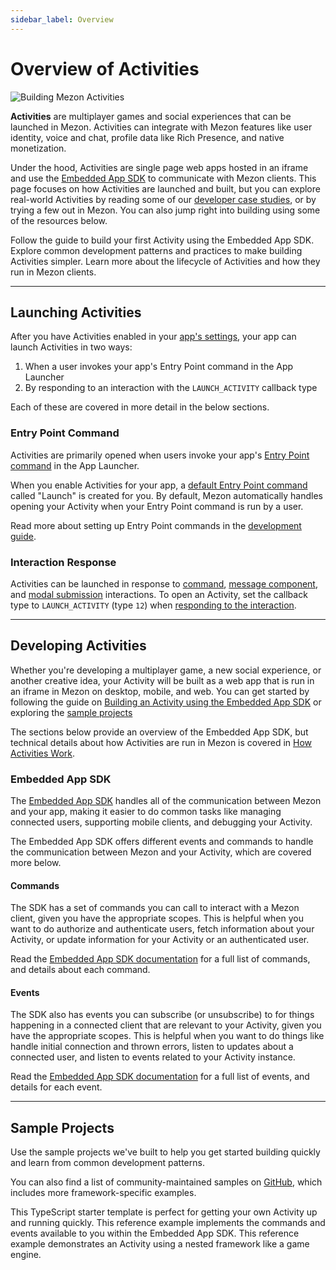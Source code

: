 ```yaml
---
sidebar_label: Overview
---
```


# Overview of Activities

![Building Mezon Activities](activities/activities-hero.png)

**Activities** are multiplayer games and social experiences that can be launched in Mezon. Activities can integrate with Mezon features like user identity, voice and chat, profile data like Rich Presence, and native monetization.

Under the hood, Activities are single page web apps hosted in an iframe and use the [Embedded App SDK](#DOCS_ACTIVITIES_OVERVIEW/embedded-app-sdk) to communicate with Mezon clients. This page focuses on how Activities are launched and built, but you can explore real-world Activities by reading some of our [developer case studies](https://mezon.com/build#case-studies), or by trying a few out in Mezon. You can also jump right into building using some of the resources below.

<Container>
  <Card title="Build Your First Mezon Activity" link="#DOCS_ACTIVITIES_BUILDING_AN_ACTIVITY">
    Follow the guide to build your first Activity using the Embedded App SDK.
  </Card>
  <Card title="Development Patterns" link="#DOCS_ACTIVITIES_DEVELOPMENT_GUIDES">
    Explore common development patterns and practices to make building Activities simpler.
  </Card>
  <Card title="How Activities Work" link="#DOCS_ACTIVITIES_HOW_ACTIVITIES_WORK">
    Learn more about the lifecycle of Activities and how they run in Mezon clients.
  </Card>
</Container>

---

## Launching Activities

After you have Activities enabled in your [app's settings](https://mezon.com/developers/applications), your app can launch Activities in two ways:
1. When a user invokes your app's Entry Point command in the App Launcher
2. By responding to an interaction with the `LAUNCH_ACTIVITY` callback type

Each of these are covered in more detail in the below sections.

### Entry Point Command

Activities are primarily opened when users invoke your app's [Entry Point command](#DOCS_INTERACTIONS_APPLICATION_COMMANDS/entry-point-commands) in the App Launcher.

When you enable Activities for your app, a [default Entry Point command](#DOCS_INTERACTIONS_APPLICATION_COMMANDS/default-entry-point-command) called "Launch" is created for you. By default, Mezon automatically handles opening your Activity when your Entry Point command is run by a user.

Read more about setting up Entry Point commands in the [development guide](#DOCS_ACTIVITIES_DEVELOPMENT_GUIDES/setting-up-an-entry-point-command).

### Interaction Response

Activities can be launched in response to [command](#DOCS_INTERACTIONS_OVERVIEW/commands), [message component](#DOCS_INTERACTIONS_OVERVIEW/message-components), and [modal submission](#DOCS_INTERACTIONS_OVERVIEW/modals) interactions. To open an Activity, set the callback type to `LAUNCH_ACTIVITY` (type `12`) when [responding to the interaction](#DOCS_INTERACTIONS_RECEIVING_AND_RESPONDING/responding-to-an-interaction).

---

## Developing Activities

Whether you're developing a multiplayer game, a new social experience, or another creative idea, your Activity will be built as a web app that is run in an iframe in Mezon on desktop, mobile, and web. You can get started by following the guide on [Building an Activity using the Embedded App SDK](#DOCS_ACTIVITIES_BUILDING_AN_ACTIVITY) or exploring the [sample projects](#DOCS_ACTIVITIES_OVERVIEW/sample-projects)

The sections below provide an overview of the Embedded App SDK, but technical details about how Activities are run in Mezon is covered in [How Activities Work](#DOCS_ACTIVITIES_HOW_ACTIVITIES_WORK).

### Embedded App SDK

The [Embedded App SDK](#DOCS_DEVELOPER_TOOLS_EMBEDDED_APP_SDK) handles all of the communication between Mezon and your app, making it easier to do common tasks like managing connected users, supporting mobile clients, and debugging your Activity. 

The Embedded App SDK offers different events and commands to handle the communication between Mezon and your Activity, which are covered more below.

#### Commands

The SDK has a set of commands you can call to interact with a Mezon client, given you have the appropriate scopes. This is helpful when you want to do authorize and authenticate users, fetch information about your Activity, or update information for your Activity or an authenticated user.

Read the [Embedded App SDK documentation](#DOCS_DEVELOPER_TOOLS_EMBEDDED_APP_SDK/sdk-commands) for a full list of commands, and details about each command.

#### Events

The SDK also has events you can subscribe (or unsubscribe) to for things happening in a connected client that are relevant to your Activity, given you have the appropriate scopes. This is helpful when you want to do things like handle initial connection and thrown errors, listen to updates about a connected user, and listen to events related to your Activity instance.

Read the [Embedded App SDK documentation](#DOCS_DEVELOPER_TOOLS_EMBEDDED_APP_SDK/sdk-events) for a full list of events, and details for each event.


---

## Sample Projects

Use the sample projects we've built to help you get started building quickly and learn from common development patterns.

You can also find a list of community-maintained samples on [GitHub](https://github.com/mezon/embedded-app-sdk-examples?tab=readme-ov-file#community-curated-examples), which includes more framework-specific examples.

<Container>
  <Card title="Mezon Activity Starter" link="https://github.com/mezon/embedded-app-sdk-examples/tree/main/mezon-activity-starter">
    This TypeScript starter template is perfect for getting your own Activity up and running quickly.
  </Card>
  <Card title="Embedded App SDK Playground" link="https://github.com/mezon/embedded-app-sdk-examples/tree/main/sdk-playground">
    This reference example implements the commands and events available to you within the Embedded App SDK.
  </Card>
  <Card title="Nested Framework App" link="https://github.com/mezon/embedded-app-sdk-examples/tree/main/nested-messages">
    This reference example demonstrates an Activity using a nested framework like a game engine.
  </Card>
</Container>
